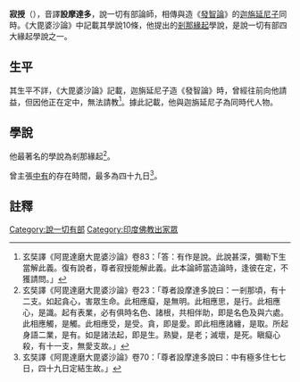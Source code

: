 '''寂授'''（{{lang-sa|{{IAST|Śarmadatta}}}}），音譯'''設摩達多'''，說一切有部論師，相傳與造《[[發智論|發智論]]》的[[迦旃延尼子|迦旃延尼子]]同時。《大毘婆沙論》中記載其學說10條，他提出的[[剎那緣起|剎那緣起]]學說，是說一切有部四大緣起學說之一。

==生平==
其生平不詳，《大毘婆沙論》記載，迦旃延尼子造《發智論》時，曾經往前向他請益，但因他正在定中，無法請教<ref>玄奘譯《阿毘達磨大毘婆沙論》卷83：「答：有作是說。此說甚深，彌勒下生當解此義。復有說者，尊者寂授能解此義。此本論師當造論時，逢彼在定，不獲請問。」</ref>。據此記載，他與迦旃延尼子為同時代人物。

==學說==
他最著名的學說為剎那緣起<ref>玄奘譯《阿毘達磨大毘婆沙論》卷23：「尊者設摩達多說曰：一剎那頃，有十二支。如起貪心，害眾生命。此相應癡，是無明。此相應思，是行。此相應心，是識。起有表業，必有俱時名色、諸根，共相伴助，即是名色及與六處。此相應觸，是觸。此相應受，是受。貪，即是愛。即此相應諸纏，是取。所起身語二業，是有。如是諸法起，即是生。熟變，是老；滅壞，是死。瞋癡心殺，有十一支，無愛支故。」</ref>。

曾主張[[中有|中有]]的存在時間，最多為四十九日<ref>玄奘譯《阿毘達磨大毘婆沙論》卷70：「尊者設摩達多說曰：中有極多住七七日，四十九日定結生故。」</ref>。

==註釋==
{{reflist}}

[[Category:說一切有部|Category:說一切有部]]
[[Category:印度佛教出家眾|Category:印度佛教出家眾]]